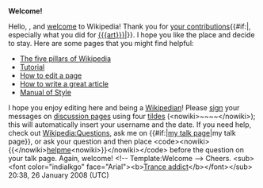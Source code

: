 <article id="15436969" title=User talk:Nay4980>
	<talkpage id="15436969" title="User talk:Nay4980">
'''Welcome!'''

Hello, {{BASEPAGENAME}}, and [[Wikipedia:Introduction|welcome]] to Wikipedia! Thank you for [[Special:Contributions/{{BASEPAGENAME}}|your contributions]]{{#if:{{{art|}}}|, especially what you did for [[{{{art}}}]]|}}. I hope you like the place and decide to stay. Here are some pages that you might find helpful:
*[[Wikipedia:Five pillars|The five pillars of Wikipedia]]
*[[Wikipedia:Tutorial|Tutorial]]
*[[Wikipedia:How to edit a page|How to edit a page]]
*[[Wikipedia:Article development|How to write a great article]]
*[[Wikipedia:Manual of Style|Manual of Style]]
I hope you enjoy editing here and being a [[Wikipedia:Wikipedians|Wikipedian]]! Please [[Wikipedia:Signatures|sign]] your messages on [[Wikipedia:talk page|discussion page]]s using four [[tilde]]s (&lt;nowiki&gt;~~~~&lt;/nowiki&gt;); this will automatically insert your username and the date. If you need help, check out [[Wikipedia:Questions]], ask me on {{#if:{{{1|}}}|[[user talk:{{{1}}}|my talk page]]|my talk page}}, or ask your question and then place &lt;code&gt;&lt;nowiki&gt;{{&lt;/nowiki&gt;[[:Category:Wikipedians looking for help|helpme]]&lt;nowiki&gt;}}&lt;/nowiki&gt;&lt;/code&gt; before the question on your talk page. Again, welcome! &lt;!-- Template:Welcome --&gt; Cheers. &lt;sub&gt;&lt;font color=&quot;indialkgo&quot; face=&quot;Arial&quot;&gt;&lt;b&gt;[[User talk:Hydrogen Iodide|Trance addict]]&lt;/b&gt;&lt;/font&gt;&lt;/sub&gt; 20:38, 26 January 2008 (UTC)
	</talkpage>
</article>